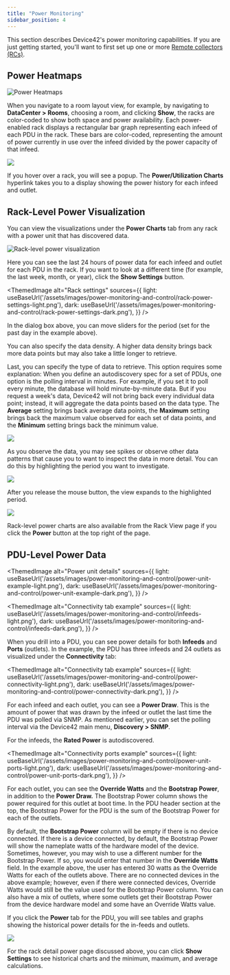 ```yaml
---
title: "Power Monitoring"
sidebar_position: 4
---
```



This section describes Device42's power monitoring capabilities. If you are just getting started, you'll want to first set up one or more [Remote collectors (RCs)](auto-discovery/remote-collector-rc.mdx).

## Power Heatmaps

![Power Heatmaps](/assets/images/media_1424599764800.png)

When you navigate to a room layout view, for example, by navigating to **DataCenter > Rooms**, choosing a room, and clicking **Show**, the racks are color-coded to show both space and power availability. Each power-enabled rack displays a rectangular bar graph representing each infeed of each PDU in the rack. These bars are color-coded, representing the amount of power currently in use over the infeed divided by the power capacity of that infeed.

![](/assets/images/media_1424600582457.png)

If you hover over a rack, you will see a popup. The **Power/Utilization Charts** hyperlink takes you to a display showing the power history for each infeed and outlet.

## Rack-Level Power Visualization

You can view the visualizations under the **Power Charts** tab from any rack with a power unit that has discovered data. 

![Rack-level power visualization](/assets/images/media_1416079634123.png)

Here you can see the last 24 hours of power data for each infeed and outlet for each PDU in the rack. If you want to look at a different time (for example, the last week, month, or year), click the **Show Settings** button.

<ThemedImage
  alt="Rack settings"
  sources={{
    light: useBaseUrl('/assets/images/power-monitoring-and-control/rack-power-settings-light.png'),
    dark: useBaseUrl('/assets/images/power-monitoring-and-control/rack-power-settings-dark.png'),
  }}
/>

In the dialog box above, you can move sliders for the period (set for the past day in the example above).

You can also specify the data density. A higher data density brings back more data points but may also take a little longer to retrieve.

Last, you can specify the type of data to retrieve. This option requires some explanation: When you define an autodiscovery spec for a set of PDUs, one option is the polling interval in minutes. For example, if you set it to poll every minute, the database will hold minute-by-minute data. But if you request a week's data, Device42 will not bring back every individual data point; instead, it will aggregate the data points based on the data type. The **Average** setting brings back average data points, the **Maximum** setting brings back the maximum value observed for each set of data points, and the **Minimum** setting brings back the minimum value.

![](/assets/images/media_1416079778471.png)

As you observe the data, you may see spikes or observe other data patterns that cause you to want to inspect the data in more detail. You can do this by highlighting the period you want to investigate.

![](/assets/images/media_1416079871175.png)

After you release the mouse button, the view expands to the highlighted period.

![](/assets/images/media_1416079930654.png)

Rack-level power charts are also available from the Rack View page if you click the **Power** button at the top right of the page.

## PDU-Level Power Data

<ThemedImage
  alt="Power unit details"
  sources={{
    light: useBaseUrl('/assets/images/power-monitoring-and-control/power-unit-example-light.png'),
    dark: useBaseUrl('/assets/images/power-monitoring-and-control/power-unit-example-dark.png'),
  }}
/>

<ThemedImage
  alt="Connectivity tab example"
  sources={{
    light: useBaseUrl('/assets/images/power-monitoring-and-control/infeeds-light.png'),
    dark: useBaseUrl('/assets/images/power-monitoring-and-control/infeeds-dark.png'),
  }}
/>

When you drill into a PDU, you can see power details for both **Infeeds** and **Ports** (outlets). In the example, the PDU has three infeeds and 24 outlets as visualized under the **Connectivity** tab:

<ThemedImage
  alt="Connectivity tab example"
  sources={{
    light: useBaseUrl('/assets/images/power-monitoring-and-control/power-connectivity-light.png'),
    dark: useBaseUrl('/assets/images/power-monitoring-and-control/power-connectivity-dark.png'),
  }}
/>

For each infeed and each outlet, you can see a **Power Draw**. This is the amount of power that was drawn by the infeed or outlet the last time the PDU was polled via SNMP. As mentioned earlier, you can set the polling interval via the Device42 main menu, **Discovery > SNMP**.

For the infeeds, the **Rated Power** is autodiscovered.

<ThemedImage
  alt="Connectivity ports example"
  sources={{
    light: useBaseUrl('/assets/images/power-monitoring-and-control/power-unit-ports-light.png'),
    dark: useBaseUrl('/assets/images/power-monitoring-and-control/power-unit-ports-dark.png'),
  }}
/>

For each outlet, you can see the **Override Watts** and the **Bootstrap Power**, in addition to the **Power Draw.** The Bootstrap Power column shows the power required for this outlet at boot time. In the PDU header section at the top, the Bootstrap Power for the PDU is the sum of the Bootstrap Power for each of the outlets.

By default, the **Bootstrap Power** column will be empty if there is no device connected. If there is a device connected, by default, the Bootstrap Power will show the nameplate watts of the hardware model of the device. Sometimes, however, you may wish to use a different number for the Bootstrap Power. If so, you would enter that number in the **Override Watts** field. In the example above, the user has entered 30 watts as the Override Watts for each of the outlets above. There are no connected devices in the above example; however, even if there were connected devices, Override Watts would still be the value used for the Bootstrap Power column. You can also have a mix of outlets, where some outlets get their Bootstrap Power from the device hardware model and some have an Override Watts value.

If you click the **Power** tab for the PDU, you will see tables and graphs showing the historical power details for the in-feeds and outlets.

![](/assets/images/media_1416823791271.png)

For the rack detail power page discussed above, you can click **Show Settings** to see historical charts and the minimum, maximum, and average calculations.
